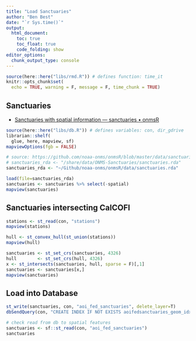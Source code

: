 ```yaml
---
title: "Load Sanctuaries"
author: "Ben Best"
date: "`r Sys.time()`"
output: 
  html_document:
    toc: true
    toc_float: true
    code_folding: show
editor_options: 
  chunk_output_type: console
---
```


```r
source(here::here("libs/rmd.R")) # defines function: time_it
knitr::opts_chunk$set(
  echo = TRUE, warning = F, message = F, time_chunk = TRUE)
```

## Sanctuaries

* [Sanctuaries with spatial information — sanctuaries • onmsR](https://noaa-onms.github.io/onmsR/reference/sanctuaries.html)

```r
source(here::here("libs/db.R")) # defines variables: con, dir_gdrive
librarian::shelf(
  glue, here, mapview, sf)
mapviewOptions(fgb = FALSE)

# source: https://github.com/noaa-onms/onmsR/blob/master/data/sanctuaries.rda
# sanctuaries_rda <- "/share/data/ONMS-Sanctuaries/sanctuaries.rda"
sanctuaries_rda <- "~/Github/noaa-onms/onmsR/data/sanctuaries.rda"

load(file=sanctuaries_rda)
sanctuaries <- sanctuaries %>% select(-spatial)
mapview(sanctuaries)
```

## Sanctuaries intersecting CalCOFI

```r
stations <- st_read(con, "stations")
mapview(stations)
```

```r
hull <- st_convex_hull(st_union(stations))
mapview(hull)
```

```r
sanctuaries <- st_set_crs(sanctuaries, 4326)
hull        <- st_set_crs(hull, 4326)
x <- st_intersects(sanctuaries, hull, sparse = F)[,1]
sanctuaries <- sanctuaries[x,]
mapview(sanctuaries)
```

## Load into Database

```r
st_write(sanctuaries, con, "aoi_fed_sanctuaries", delete_layer=T)
dbSendQuery(con, "CREATE INDEX IF NOT EXISTS aoifedsanctuaries_geom_idx ON aoi_fed_sanctuaries USING GIST (geom);")

# check read from db to spatial features
sanctuaries <- sf::st_read(con, "aoi_fed_sanctuaries")
sanctuaries
```

